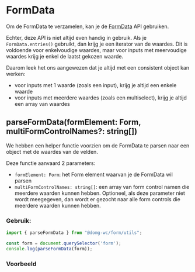 
<Meta of={formDataStories} />

# FormData

Om de FormData te verzamelen, kan je de [FormData](https://developer.mozilla.org/en-US/docs/Web/API/FormData) API gebruiken.

Echter, deze API is niet altijd even handig in gebruik. Als je `FormData.entries()` gebruikt, dan krijg je een iterator van de waardes. Dit is voldoende voor enkelvoudige waardes, maar voor inputs met meervoudige waardes krijg je enkel de laatst gekozen waarde.

Daarom leek het ons aangewezen dat je altijd met een consistent object kan werken:
- voor inputs met 1 waarde (zoals een input), krijg je altijd een enkele waarde
- voor inputs met meerdere waardes (zoals een multiselect), krijg je altijd een array van waardes

## parseFormData(formElement: Form, multiFormControlNames?: string[])

We hebben een helper functie voorzien om de FormData te parsen naar een object met de waardes van de velden.

Deze functie aanvaard 2 parameters:
- `formElement: Form`: het Form element waarvan je de FormData wil parsen
- `multiFormControlNames: string[]`: een array van form control namen die meerdere waarden kunnen hebben. Optioneel, als deze parameter niet wordt meegegeven, dan wordt er gezocht naar alle form controls die meerdere waarden kunnen hebben.

### Gebruik:

```typescript
import { parseFormData } from "@domg-wc/form/utils";

const form = document.querySelector('form');
console.log(parseFormData(form));
```

### Voorbeeld

<Canvas of={formDataStories.FormDataStory} sourceState='none' />

